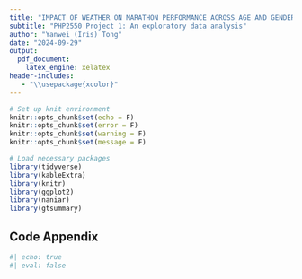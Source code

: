 ```yaml
---
title: "IMPACT OF WEATHER ON MARATHON PERFORMANCE ACROSS AGE AND GENDER"
subtitle: "PHP2550 Project 1: An exploratory data analysis"
author: "Yanwei (Iris) Tong"
date: "2024-09-29"
output: 
  pdf_document:
    latex_engine: xelatex
header-includes:
   - "\\usepackage{xcolor}"
---
```


```r
# Set up knit environment
knitr::opts_chunk$set(echo = F)
knitr::opts_chunk$set(error = F)
knitr::opts_chunk$set(warning = F)
knitr::opts_chunk$set(message = F)

# Load necessary packages
library(tidyverse)
library(kableExtra)
library(knitr)
library(ggplot2)
library(naniar)
library(gtsummary)
```



\pagebreak

## **Code Appendix**

```r
#| echo: true
#| eval: false
```
